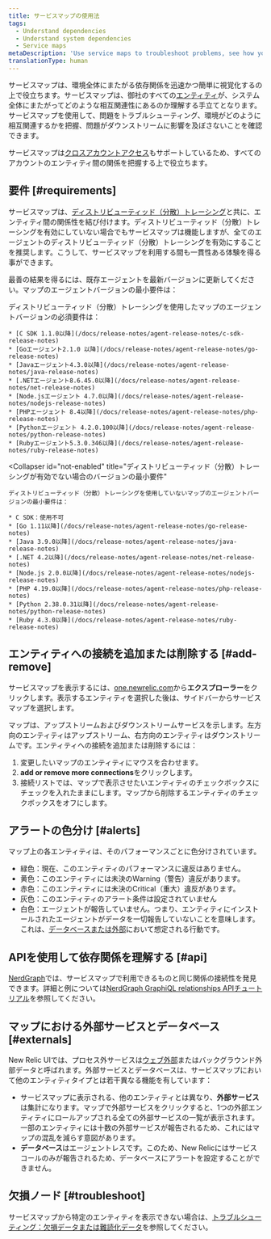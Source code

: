 ```yaml
---
title: サービスマップの使用法
tags:
  - Understand dependencies
  - Understand system dependencies
  - Service maps
metaDescription: 'Use service maps to troubleshoot problems, see how your environment works together, and prevent downstream repercussions.'
translationType: human
---
```


サービスマップは、環境全体にまたがる依存関係を迅速かつ簡単に視覚化するの上で役立ちます。サービスマップは、御社のすべての[エンティティ](/docs/what-entity-new-relic)が、システム全体にまたがってどのような相互関連性にあるのか理解する手立てとなります。サービスマップを使用して、問題をトラブルシューティング、環境がどのように相互関連するかを把握、問題がダウンストリームに影響を及ぼさないことを確認できます。

サービスマップは[クロスアカウントアクセス](/docs/new-relic-one/use-new-relic-one/core-concepts/cross-account-features-security)もサポートしているため、すべてのアカウントのエンティティ間の関係を把握する上で役立ちます。

## 要件 [#requirements]

サービスマップは、[ディストリビューティッド（分散）トレーシング](/docs/apm/distributed-tracing/getting-started/introduction-distributed-tracing)と共に、エンティティ間の関係性を結び付けます。ディストリビューティッド（分散）トレーシングを有効にしていない場合でもサービスマップは機能しますが、全てのエージェントのディストリビューティッド（分散）トレーシングを有効にすることを推奨します。こうして、サービスマップを利用する間も一貫性ある体験を得る事ができます。

最善の結果を得るには、既存エージェントを最新バージョンに更新してください。マップのエージェントバージョンの最小要件は：

<CollapserGroup>
  <Collapser
    id="dt-enabled"
    title="ディストリビューティッド（分散）トレーシングを有効にした場合のバージョンの最小要件"
  >
    ディストリビューティッド（分散）トレーシングを使用したマップのエージェントバージョンの必須要件は：

    * [C SDK 1.1.0以降](/docs/release-notes/agent-release-notes/c-sdk-release-notes)
    * [Goエージェント2.1.0 以降](/docs/release-notes/agent-release-notes/go-release-notes)
    * [Javaエージェント4.3.0以降](/docs/release-notes/agent-release-notes/java-release-notes)
    * [.NETエージェント8.6.45.0以降](/docs/release-notes/agent-release-notes/net-release-notes)
    * [Node.jsエージェント 4.7.0以降](/docs/release-notes/agent-release-notes/nodejs-release-notes)
    * [PHPエージェント 8.4以降](/docs/release-notes/agent-release-notes/php-release-notes)
    * [Pythonエージェント 4.2.0.100以降](/docs/release-notes/agent-release-notes/python-release-notes)
    * [Rubyエージェント5.3.0.346以降](/docs/release-notes/agent-release-notes/ruby-release-notes)
  </Collapser>

  <Collapser
    id="not-enabled"
    title="ディストリビューティッド（分散）トレーシングが有効でない場合のバージョンの最小要件"
  >
    ディストリビューティッド（分散）トレーシングを使用していないマップのエージェントバージョンの最小要件は：

    * C SDK：使用不可
    * [Go 1.11以降](/docs/release-notes/agent-release-notes/go-release-notes)
    * [Java 3.9.0以降](/docs/release-notes/agent-release-notes/java-release-notes)
    * [.NET 4.2以降](/docs/release-notes/agent-release-notes/net-release-notes)
    * [Node.js 2.0.0以降](/docs/release-notes/agent-release-notes/nodejs-release-notes)
    * [PHP 4.19.0以降](/docs/release-notes/agent-release-notes/php-release-notes)
    * [Python 2.38.0.31以降](/docs/release-notes/agent-release-notes/python-release-notes)
    * [Ruby 4.3.0以降](/docs/release-notes/agent-release-notes/ruby-release-notes)
  </Collapser>
</CollapserGroup>

## エンティティへの接続を追加または削除する [#add-remove]

サービスマップを表示するには、[one.newrelic.com](https://one.newrelic.com)から**エクスプローラー**をクリックします。表示するエンティティを選択した後は、サイドバーからサービスマップを選択します。

マップは、アップストリームおよびダウンストリームサービスを示します。左方向のエンティティはアップストリーム、右方向のエンティティはダウンストリームです。エンティティへの接続を追加または削除するには：

1. 変更したいマップのエンティティにマウスを合わせます。
2. **add or remove more connections**をクリックします。
3. 接続リストでは、マップで表示させたいエンティティのチェックボックスにチェックを入れたままにします。マップから削除するエンティティのチェックボックスをオフにします。

## アラートの色分け [#alerts]

マップ上の各エンティティは、そのパフォーマンスごとに色分けされています。

* 緑色：現在、このエンティティのパフォーマンスに違反はありません。
* 黄色：このエンティティには未決のWarning（警告）違反があります。
* 赤色：このエンティティには未決のCritical（重大）違反があります。
* 灰色：このエンティティのアラート条件は設定されていません
* 白色：エージェントが報告していません。つまり、エンティティにインストールされたエージェントがデータを一切報告していないことを意味します。これは、[データベースまたは外部](#externals)において想定される行動です。

## APIを使用して依存関係を理解する [#api]

[NerdGraph](/docs/apis/graphql-api/get-started/introduction-new-relic-nerdgraph)では、サービスマップで利用できるものと同じ関係の接続性を発見できます。詳細と例については[NerdGraph GraphiQL relationships APIチュートリアル](/docs/apis/graphql-api/tutorials/graphql-relationships-api-tutorial)を参照してください。

## マップにおける外部サービスとデータベース [#externals]

New Relic UIでは、プロセス外サービスは[ウェブ外部](/docs/using-new-relic/welcome-new-relic/get-started/glossary#web-external)またはバックグラウンド外部データと呼ばれます。外部サービスとデータベースは、サービスマップにおいて他のエンティティタイプとは若干異なる機能を有しています：

* サービスマップに表示される、他のエンティティとは異なり、**外部サービス**は集計になります。マップで外部サービスをクリックすると、1つの外部エンティティにロールアップされる全ての外部サービスの一覧が表示されます。一部のエンティティには十数の外部サービスが報告されるため、これにはマップの混乱を減らす意図があります。
* **データベース**はエージェントレスです。このため、New Relicにはサービスコールのみが報告されるため、データベースにアラートを設定することができません。

## 欠損ノード [#troubleshoot]

サービスマップから特定のエンティティを表示できない場合は、[トラブルシューティング：欠損データまたは難読化データ](/docs/troubleshooting-missing-or-obfuscated-data-new-relic-one)を参照してください。